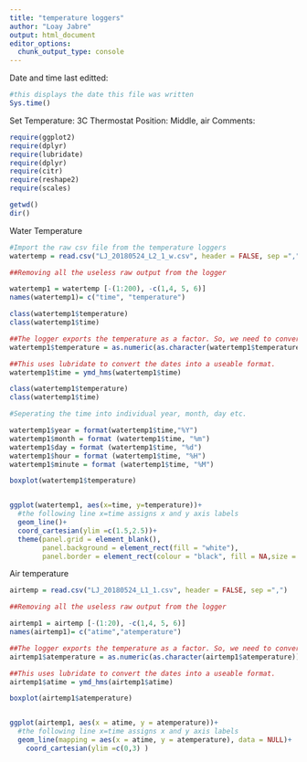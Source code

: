```yaml
---
title: "temperature loggers"
author: "Loay Jabre"
output: html_document
editor_options: 
  chunk_output_type: console
---
```


Date and time last editted: 
```r
#this displays the date this file was written 
Sys.time()
```

Set Temperature: 3C
Thermostat Position: Middle, air 
Comments: 

```r
require(ggplot2)
require(dplyr)
require(lubridate)
require(dplyr)
require(citr)
require(reshape2)
require(scales)
```

```r
getwd()
dir()
````

Water Temperature 
```r
#Import the raw csv file from the temperature loggers
watertemp = read.csv("LJ_20180524_L2_1_w.csv", header = FALSE, sep =",")
```

```r
##Removing all the useless raw output from the logger

watertemp1 = watertemp [-(1:200), -c(1,4, 5, 6)]
names(watertemp1)= c("time", "temperature")

class(watertemp1$temperature)
class(watertemp1$time)

##The logger exports the temperature as a factor. So, we need to convert it to a number. is a little more than just a as.numeric because the code was showing the wrong value at first. 
watertemp1$temperature = as.numeric(as.character(watertemp1$temperature))

##This uses lubridate to convert the dates into a useable format. 
watertemp1$time = ymd_hms(watertemp1$time)

class(watertemp1$temperature)
class(watertemp1$time)
```

```r
#Seperating the time into individual year, month, day etc. 

watertemp1$year = format(watertemp1$time,"%Y")
watertemp1$month = format (watertemp1$time, "%m")
watertemp1$day = format (watertemp1$time, "%d")
watertemp1$hour = format (watertemp1$time, "%H")
watertemp1$minute = format (watertemp1$time, "%M")

```

```r
boxplot(watertemp1$temperature)


ggplot(watertemp1, aes(x=time, y=temperature))+
  #the following line x=time assigns x and y axis labels
  geom_line()+
  coord_cartesian(ylim =c(1.5,2.5))+
  theme(panel.grid = element_blank(),
        panel.background = element_rect(fill = "white"),
        panel.border = element_rect(colour = "black", fill = NA,size = 0.2))


```



Air temperature 


```r
airtemp = read.csv("LJ_20180524_L1_1.csv", header = FALSE, sep =",")
```

```r
##Removing all the useless raw output from the logger

airtemp1 = airtemp [-(1:20), -c(1,4, 5, 6)]
names(airtemp1)= c("atime","atemperature")

##The logger exports the temperature as a factor. So, we need to convert it to a number. is a little more than just a as.numeric because the code was showing the wrong value at first. 
airtemp1$atemperature = as.numeric(as.character(airtemp1$atemperature))

##This uses lubridate to convert the dates into a useable format. 
airtemp1$atime = ymd_hms(airtemp1$atime)

```

```r
boxplot(airtemp1$atemperature)


ggplot(airtemp1, aes(x = atime, y = atemperature))+
  #the following line x=time assigns x and y axis labels
  geom_line(mapping = aes(x = atime, y = atemperature), data = NULL)+
    coord_cartesian(ylim =c(0,3) )

```
